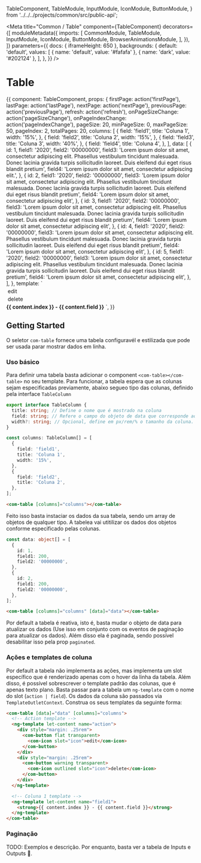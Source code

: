  TableComponent,
  TableModule,
  InputModule,
  IconModule,
  ButtonModule,
} from '../../../projects/common/src/public-api';

<Meta
  title="Common / Table"
  component={TableComponent}
  decorators={[
    moduleMetadata({
      imports: [
        CommonModule,
        TableModule,
        InputModule,
        IconModule,
        ButtonModule,
        BrowserAnimationsModule,
      ],
    }),
  ]}
  parameters={{
    docs: { iframeHeight: 650 },
    backgrounds: {
      default: 'default',
      values: [
        { name: 'default', value: '#fafafa' },
        { name: 'dark', value: '#202124' },
      ],
    },
  }}
/>

# Table

<Canvas>
  <Story name="Default">
    {{
      component: TableComponent,
      props: {
        firstPage: action('firstPage'),
        lastPage: action('lastPage'),
        nextPage: action('nextPage'),
        previousPage: action('previousPage'),
        refresh: action('refresh'),
        onPageSizeChange: action('pageSizeChange'),
        onPageIndexChange: action('pageIndexChange'),
        pageSize: 20,
        minPageSize: 0,
        maxPageSize: 50,
        pageIndex: 2,
        totalPages: 20,
        columns: [
          {
            field: 'field1',
            title: 'Coluna 1',
            width: '15%',
          },
          {
            field: 'field2',
            title: 'Coluna 2',
            width: '15%',
          },
          {
            field: 'field3',
            title: 'Coluna 3',
            width: '40%',
          },
          {
            field: 'field4',
            title: 'Coluna 4',
          },
        ],
        data: [
          {
            id: 1,
            field1: '2020',
            field2: '00000000',
            field3:
              'Lorem ipsum dolor sit amet, consectetur adipiscing elit. Phasellus vestibulum tincidunt malesuada. Donec lacinia gravida turpis sollicitudin laoreet. Duis eleifend dui eget risus blandit pretium',
            field4: 'Lorem ipsum dolor sit amet, consectetur adipiscing elit.',
          },
          {
            id: 2,
            field1: '2020',
            field2: '00000000',
            field3:
              'Lorem ipsum dolor sit amet, consectetur adipiscing elit. Phasellus vestibulum tincidunt malesuada. Donec lacinia gravida turpis sollicitudin laoreet. Duis eleifend dui eget risus blandit pretium',
            field4: 'Lorem ipsum dolor sit amet, consectetur adipiscing elit',
          },
          {
            id: 3,
            field1: '2020',
            field2: '00000000',
            field3:
              'Lorem ipsum dolor sit amet, consectetur adipiscing elit. Phasellus vestibulum tincidunt malesuada. Donec lacinia gravida turpis sollicitudin laoreet. Duis eleifend dui eget risus blandit pretium',
            field4: 'Lorem ipsum dolor sit amet, consectetur adipiscing elit',
          },
          {
            id: 4,
            field1: '2020',
            field2: '00000000',
            field3:
              'Lorem ipsum dolor sit amet, consectetur adipiscing elit. Phasellus vestibulum tincidunt malesuada. Donec lacinia gravida turpis sollicitudin laoreet. Duis eleifend dui eget risus blandit pretium',
            field4: 'Lorem ipsum dolor sit amet, consectetur adipiscing elit',
          },
          {
            id: 5,
            field1: '2020',
            field2: '00000000',
            field3:
              'Lorem ipsum dolor sit amet, consectetur adipiscing elit. Phasellus vestibulum tincidunt malesuada. Donec lacinia gravida turpis sollicitudin laoreet. Duis eleifend dui eget risus blandit pretium',
            field4: 'Lorem ipsum dolor sit amet, consectetur adipiscing elit',
          },
        ],
      },
      template: `<com-table
          [pageSize]="pageSize"
          [maxPageSize]="maxPageSize"
          [minPageSize]="minPageSize"
          [pageIndex]="pageIndex"
          [totalPages]="totalPages"
          [data]="data"
          [columns]="columns"
          (lastPage)="lastPage($event)"
          (firstPage)="firstPage($event)"
          (nextPage)="nextPage($event)"
          (previousPage)="previousPage($event)"
          (refresh)="refresh($event)"
          (pageSizeChanged)="onPageSizeChange($event)"
          (pageIndexChanged)="onPageIndexChange($event)"
        >
          <ng-template let-content name="action">
            <div style="margin: .25rem">
              <com-button flat transparent>
                <com-icon slot="icon">edit</com-icon>
              </com-button>
            </div>
            <div style="margin: .25rem">
              <com-button warning transparent>
                <com-icon outlined slot="icon">delete</com-icon>
              </com-button>
            </div>
          </ng-template>
          <ng-template let-content name="field3">
            <strong>{{ content.index }} - {{ content.field }}</strong>
          </ng-template>
        </com-table>
      `,
    }}
  </Story>
</Canvas>

<ArgsTable of={TableComponent} />

## Getting Started

O seletor `com-table` fornece uma tabela configuravél e estilizada que pode ser usada parar mostrar dados em linha.

### Uso básico

Para definir uma tabela basta adicionar o component `<com-table></com-table>` no seu template. Para funcionar, a tabela
espera que as colunas sejam especificadas previamente, abaixo segueo tipo das colunas, definido pela interface `TableColumn`

```ts
export interface TableColumn {
  title: string; // Define o nome que é mostrado na coluna
  field: string; // Refere o campo do objeto de data que corresponde ao dado da coluna
  width?: string; // Opcional, define em px/rem/% o tamanho da coluna. Caso não definido, o espaço é alocado igualmente
}
```

```ts
const columns: TableColumn[] = [
  {
    field: 'field1',
    title: 'Coluna 1',
    width: '15%',
  },
  {
    field: 'field2',
    title: 'Coluna 2',
  },
];
```

```html
<com-table [columns]="columns"></com-table>
```

Feito isso basta instaciar os dados da sua tabela, sendo um array de objetos de qualquer tipo.
A tabelea vai utitilizar os dados dos objetos conforme especificado pelas colunas.

```ts
const data: object[] = [
  {
    id: 1,
    field1: 200,
    field2: '00000000',
  },
  {
    id: 2,
    field1: 200,
    field2: '00000000',
  },
];
```

```html
<com-table [columns]="columns" [data]="data"></com-table>
```

Por default a tabela é reativa, isto é, basta mudar o objeto de data para atualizar os dados (Use isso em conjunto com os eventos de paginação para atualizar os dados).
Além disso ela é paginada, sendo possível desabilitar isso pela prop `paginated`.

### Ações e templates de coluna

Por default a tabela não implementa as ações, mas implementa um slot específico que é renderizado apenas com o hover da linha da tabela.
Além disso, é possível sobrescrever o template padrão das colunas, que é apenas texto plano. Basta passar para a tabela um `ng-template`
com o nome do slot (`action | field`). Os dados da coluna são passados via `TemplateOutletContext`. Construa os seus templates da seguinte forma:

```html
<com-table [data]="data" [columns]="columns">
  <!-- Action template -->
  <ng-template let-content name="action">
    <div style="margin: .25rem">
      <com-button flat transparent>
        <com-icon slot="icon">edit</com-icon>
      </com-button>
    </div>
    <div style="margin: .25rem">
      <com-button warning transparent>
        <com-icon outlined slot="icon">delete</com-icon>
      </com-button>
    </div>
  </ng-template>

  <!-- Coluna 1 template -->
  <ng-template let-content name="field1">
    <strong>{{ content.index }} - {{ content.field }}</strong>
  </ng-template>
</com-table>
```

### Paginação

TODO: Exemplos e descrição. Por enquanto, basta ver a tabela de Inputs e Outputs 😬.
